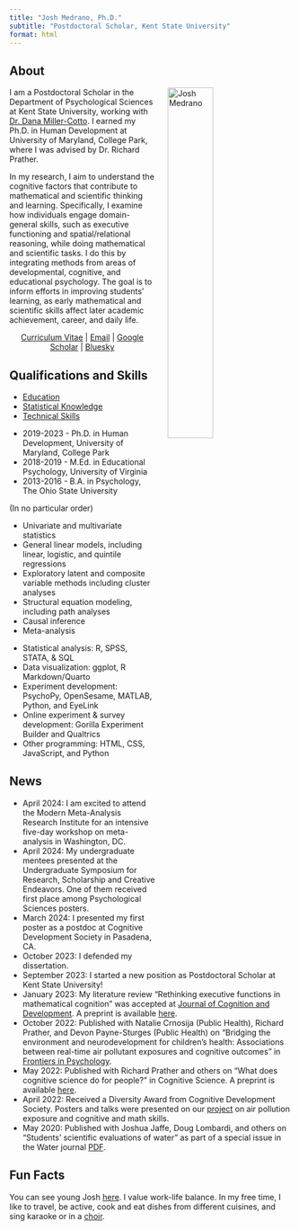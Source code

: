 ```yaml
---
title: "Josh Medrano, Ph.D."
subtitle: "Postdoctoral Scholar, Kent State University"
format: html
---
```


## About
<img src="headshot.jpg" alt="Josh Medrano" width="40%" align="right" style="padding:0px 20px"/>

I am a Postdoctoral Scholar in the Department of Psychological Sciences at Kent State University, working with [Dr. Dana Miller-Cotto](https://www.danamillercotto.com/). I earned my Ph.D. in Human Development at University of Maryland, College Park, where I was advised by Dr. Richard Prather.

In my research, I aim to understand the cognitive factors that contribute to mathematical and scientific thinking and learning. Specifically, I examine how individuals engage domain-general skills, such as executive functioning and spatial/relational reasoning, while doing mathematical and scientific tasks. I do this by integrating methods from areas of developmental, cognitive, and educational psychology. The goal is to inform efforts in improving students' learning, as early mathematical and scientific skills affect later academic achievement, career, and daily life.

<center>
[Curriculum Vitae](CV-MedranoJ.pdf){target="_blank"} | [Email](mailto:jmedran5@kent.edu) | [Google Scholar](https://scholar.google.com/citations?user=IrZrHOQAAAAJ&hl=en){target="_blank"} |
[Bluesky](https://jmedrano.bsky.social)
</center>


## Qualifications and Skills
<ul class="nav nav-tabs" role="tablist">
  <li class="nav-item" role="presentation">
    <a class="nav-link active" data-bs-toggle="tab" href="#education" aria-selected="true" role="tab">Education</a>
  </li>
  <li class="nav-item" role="presentation">
    <a class="nav-link" data-bs-toggle="tab" href="#stats" aria-selected="false" role="tab" tabindex="-1">Statistical Knowledge</a>
  </li>
  <li class="nav-item" role="presentation">
    <a class="nav-link" data-bs-toggle="tab" href="#programming" aria-selected="false" role="tab" tabindex="-1">Technical Skills</a>
  </li>
</ul>
<div id="myTabContent" class="tab-content">
  <div class="tab-pane fade active show" id="education" role="tabpanel">
  <ul>
  <li>2019-2023 - Ph.D. in Human Development, University of Maryland, College Park
  <li>2018-2019 - M.Ed. in Educational Psychology, University of Virginia
  <li>2013-2016 - B.A. in Psychology, The Ohio State University
  </ul>
  </div>
  <div class="tab-pane fade" id="stats" role="tabpanel">
  <p> (In no particular order) 
  <ul>
  <li>Univariate and multivariate statistics
  <li>General linear models, including linear, logistic, and quintile regressions
  <li>Exploratory latent and composite variable methods including cluster analyses
  <li>Structural equation modeling, including path analyses
  <li>Causal inference
  <li>Meta-analysis
  </ul>
  </div>
  <div class="tab-pane fade" id="programming" role="tabpanel">
  <ul>
    <li>Statistical analysis: R, SPSS, STATA, & SQL
    <li>Data visualization: ggplot, R Markdown/Quarto
    <li>Experiment development: PsychoPy, OpenSesame, MATLAB, Python, and EyeLink
    <li>Online experiment & survey development: Gorilla Experiment Builder and Qualtrics
    <li>Other programming: HTML, CSS, JavaScript, and Python
  </ul>
  </div>
</div>



## News
<!-- <div style="height:200px;overflow-y: scroll;"> -->
- April 2024: I am excited to attend the Modern Meta-Analysis Research Institute for an intensive five-day workshop on meta-analysis in Washington, DC.
- April 2024: My undergraduate mentees presented at the Undergraduate Symposium for Research, Scholarship and Creative Endeavors. One of them received first place among Psychological Sciences posters.
- March 2024: I presented my first poster as a postdoc at Cognitive Development Society in Pasadena, CA.
- October 2023: I defended my dissertation.
- September 2023: I started a new position as Postdoctoral Scholar at Kent State University!
- January 2023: My literature review "Rethinking executive functions in mathematical cognition" was accepted at [Journal of Cognition and Development](https://doi.org/10.1080/15248372.2023.2172414). A preprint is available [here](https://osf.io/y9mbn).
-   October 2022: Published with Natalie Crnosija (Public Health), Richard Prather, and Devon Payne-Sturges (Public Health) on "Bridging the environment and neurodevelopment for children's health: Associations between real-time air pollutant exposures and cognitive outcomes" in [Frontiers in Psychology](https://www.frontiersin.org/articles/10.3389/fpsyg.2022.933327/full).
-   May 2022: Published with Richard Prather and others on "What does cognitive science do for people?" in Cognitive Science. A preprint is available [here](https://psyarxiv.com/68w7c).
-   April 2022: Received a Diversity Award from Cognitive Development Society. Posters and talks were presented on our [project](https://www.cogdevlab.umd.edu/online-studies/does-air-quality-impact-math-ability/) on air pollution exposure and cognitive and math skills.
-   May 2020: Published with Joshua Jaffe, Doug Lombardi, and others on "Students' scientific evaluations of water" as part of a special issue in the Water journal [PDF](https://www.mdpi.com/2073-4441/12/7/2048).
<!-- </div> -->

## Fun Facts
You can see young Josh [here](me-child.jpg). I value work-life balance. In my free time, I like to travel, be active, cook and eat dishes from different cuisines, and sing karaoke or in a [choir](https://www.youtube.com/watch?v=HhuiotKB43s).